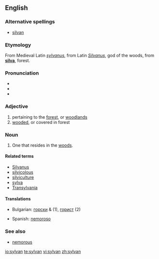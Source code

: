 ==English==

===Alternative spellings===
*[[silvan]]

===Etymology===
From Medieval Latin ''[[sylvanus]]'', from Latin ''[[Silvanus]]'', god of the woods, from '''[[silva]]''', forest.

===Pronunciation===
*{{IPA|/ˈsɪlvən/}}
*{{SAMPA|/"sIlv@n/}}
*{{AHD|/sĭl'vən/}}

===Adjective===
{{en-adj}}

# pertaining to the [[forest]], or [[woodland]]s
# [[wooded]], or covered in forest

===Noun===
{{en-noun}}

# One that resides in the [[woods]].

====Related terms====
*[[Silvanus]]
*[[silvicolous]]
*[[silviculture]]
*[[sylva]]
*[[Transylvania]]

====Translations====
{{top}}
*Bulgarian: [[горски]] {{m}} & {{p}} (1), [[горист]] {{m}} (2)
{{mid}}
*Spanish: [[nemoroso]]
{{bottom}}
===See also===
*[[nemorous]]

[[io:sylvan]]
[[te:sylvan]]
[[vi:sylvan]]
[[zh:sylvan]]